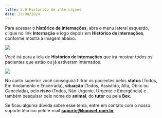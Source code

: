 ```yaml
---
title: 5.9 Histórico de internações
date: 27/08/2024
---
```


Para acessar o **histórico de internações**, abra o menu lateral esquerdo, clique no link **Internação** e logo depois em **Histórico de internações**, conforme mostra a imagem abaixo.

<img src="/imagem-1.0-link-historico-de-internacoes.webp" />

Você irá para a tela de **Histórico de Internações** que irá mostrar todos os pacientes que estão ou já estiveram internados.

<img src="/imagem-1.1-historico-de-internacoes.webp" />

No canto superior você conseguirá filtrar os pacientes pelos **status** (Todos, Em Andamento e Encerrada), **situação** (Todos, Assistido, Alta, Óbito ou Cancelada), pelo **risco** (Todos, Não Urgente, Urgente e Emergência) e também pesquisar pelo nome do **animal**, do **tutor** ou pela **Box**.

Se ficou alguma dúvida sobre esse tema, entre em contato com o nosso suporte técnico pelo e-mail **suporte@loopvet.com.br**
